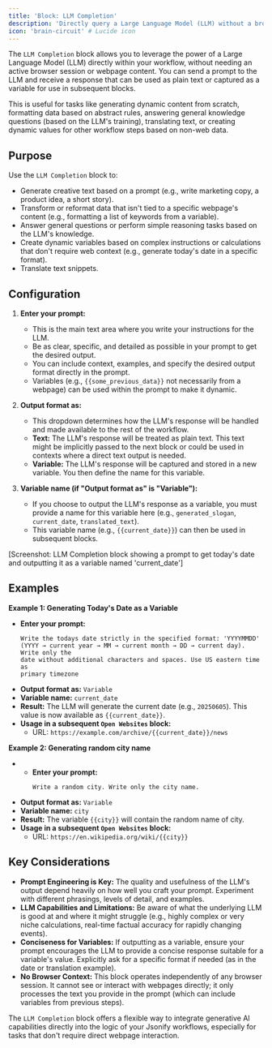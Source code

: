```yaml
---
title: 'Block: LLM Completion'
description: 'Directly query a Large Language Model (LLM) without a browser session to generate text or variables for your workflow.'
icon: 'brain-circuit' # Lucide icon
---
```


The `LLM Completion` block allows you to leverage the power of a Large Language Model (LLM) directly within your workflow, without needing an active browser session or webpage content. You can send a prompt to the LLM and receive a response that can be used as plain text or captured as a variable for use in subsequent blocks.

This is useful for tasks like generating dynamic content from scratch, formatting data based on abstract rules, answering general knowledge questions (based on the LLM's training), translating text, or creating dynamic values for other workflow steps based on non-web data.

## Purpose

Use the `LLM Completion` block to:

* Generate creative text based on a prompt (e.g., write marketing copy, a product idea, a short story).
* Transform or reformat data that isn't tied to a specific webpage's content (e.g., formatting a list of keywords from a variable).
* Answer general questions or perform simple reasoning tasks based on the LLM's knowledge.
* Create dynamic variables based on complex instructions or calculations that don't require web context (e.g., generate today's date in a specific format).
* Translate text snippets.

## Configuration

1.  **Enter your prompt:**
    * This is the main text area where you write your instructions for the LLM.
    * Be as clear, specific, and detailed as possible in your prompt to get the desired output.
    * You can include context, examples, and specify the desired output format directly in the prompt.
    * Variables (e.g., `{{some_previous_data}}` not necessarily from a webpage) can be used within the prompt to make it dynamic.

2.  **Output format as:**
    * This dropdown determines how the LLM's response will be handled and made available to the rest of the workflow.
    * **Text:** The LLM's response will be treated as plain text. This text might be implicitly passed to the next block or could be used in contexts where a direct text output is needed.
    * **Variable:** The LLM's response will be captured and stored in a new variable. You then define the name for this variable.

3.  **Variable name (if "Output format as" is "Variable"):**
    * If you choose to output the LLM's response as a variable, you must provide a name for this variable here (e.g., `generated_slogan`, `current_date`, `translated_text`).
    * This variable name (e.g., `{{current_date}}`) can then be used in subsequent blocks.

[Screenshot: LLM Completion block showing a prompt to get today's date and outputting it as a variable named 'current_date']

## Examples

**Example 1: Generating Today's Date as a Variable**

* **Enter your prompt:**
    ```
    Write the todays date strictly in the specified format: 'YYYYMMDD'
    (YYYY → current year → MM → current month → DD → current day). Write only the
    date without additional characters and spaces. Use US eastern time as
    primary timezone
    ```
* **Output format as:** `Variable`
* **Variable name:** `current_date`
* **Result:** The LLM will generate the current date (e.g., `20250605`). This value is now available as `{{current_date}}`.
* **Usage in a subsequent `Open Websites` block:**
    * URL: `https://example.com/archive/{{current_date}}/news`

**Example 2: Generating random city name**

* * **Enter your prompt:**
    ```
    Write a random city. Write only the city name.
    ```
* **Output format as:** `Variable`
* **Variable name:** `city`
* **Result:** The variable `{{city}}` will contain the random name of city.
* **Usage in a subsequent `Open Websites` block:**
    * URL: `https://en.wikipedia.org/wiki/{{city}}`

## Key Considerations

* **Prompt Engineering is Key:** The quality and usefulness of the LLM's output depend heavily on how well you craft your prompt. Experiment with different phrasings, levels of detail, and examples.
* **LLM Capabilities and Limitations:** Be aware of what the underlying LLM is good at and where it might struggle (e.g., highly complex or very niche calculations, real-time factual accuracy for rapidly changing events).
* **Conciseness for Variables:** If outputting as a variable, ensure your prompt encourages the LLM to provide a concise response suitable for a variable's value. Explicitly ask for a specific format if needed (as in the date or translation example).
* **No Browser Context:** This block operates independently of any browser session. It cannot see or interact with webpages directly; it only processes the text you provide in the prompt (which can include variables from previous steps).

The `LLM Completion` block offers a flexible way to integrate generative AI capabilities directly into the logic of your Jsonify workflows, especially for tasks that don't require direct webpage interaction.
